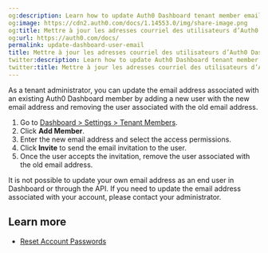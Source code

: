 ```yaml
---
og:description: Learn how to update Auth0 Dashboard tenant member email addresses.
og:image: https://cdn2.auth0.com/docs/1.14553.0/img/share-image.png
og:title: Mettre à jour les adresses courriel des utilisateurs d’Auth0 Dashboard
og:url: https://auth0.com/docs/
permalink: update-dashboard-user-email
title: Mettre à jour les adresses courriel des utilisateurs d’Auth0 Dashboard
twitter:description: Learn how to update Auth0 Dashboard tenant member email addresses.
twitter:title: Mettre à jour les adresses courriel des utilisateurs d’Auth0 Dashboard
---
```


As a tenant administrator, you can update the email address associated with an existing <Tooltip tip="Auth0 Dashboard: Auth0's main product to configure your services." cta="View Glossary" href="/docs/glossary?term=Auth0+Dashboard">Auth0 Dashboard</Tooltip> member by adding a new user with the new email address and removing the user associated with the old email address.

1. Go to [Dashboard > Settings > Tenant Members](https://manage.auth0.com/#/tenants/admins).
2. Click **Add Member**.
3. Enter the new email address and select the access permissions.
4. Click **Invite** to send the email invitation to the user.
5. Once the user accepts the invitation, remove the user associated with the old email address.

<Callout icon="file-lines" color="#0EA5E9" iconType="regular">

It is not possible to update your own email address as an end user in Dashboard or through the API. If you need to update the email address associated with your account, please contact your administrator.

</Callout>

## Learn more

* [Reset Account Passwords](/docs/troubleshoot/customer-support/reset-account-passwords)